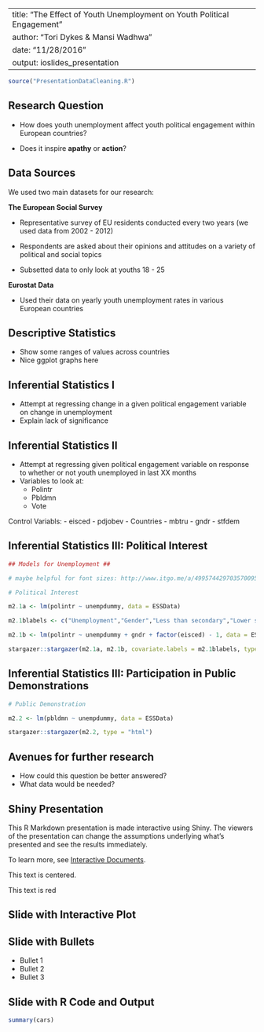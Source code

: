 
---
title: "The Effect of Youth Unemployment on Youth Political Engagement"
author: "Tori Dykes & Mansi Wadhwa"
date: "11/28/2016"
output: ioslides_presentation
---

```r

source("PresentationDataCleaning.R")

```

## Research Question

- How does youth unemployment affect youth political engagement within European countries?
  
- Does it inspire **apathy** or **action**?


## Data Sources

We used two main datasets for our research:

**The European Social Survey**

- Representative survey of EU residents conducted every two years (we used data from 2002 - 2012)

- Respondents are asked about their opinions and attitudes on a variety of political and social topics

- Subsetted data to only look at youths 18 - 25

**Eurostat Data**

- Used their data on yearly youth unemployment rates in various European countries 


## Descriptive Statistics

- Show some ranges of values across countries
- Nice ggplot graphs here

## Inferential Statistics I

- Attempt at regressing change in a given political engagement variable on change in unemployment
- Explain lack of significance

## Inferential Statistics II

- Attempt at regressing given political engagement variable on response to whether or not youth unemployed in last XX months
- Variables to look at:
  - Polintr
  - Pbldmn
  - Vote

Control Variabls:
  - eisced
  - pdjobev
  - Countries
  - mbtru
  - gndr
  - stfdem

## Inferential Statistics III: Political Interest ##  {.smaller}
```r
## Models for Unemployment ##

# maybe helpful for font sizes: http://www.itgo.me/a/4995744297035700956/resize-stargarzer-table-when-type-html-for-ioslides-in-rstudio

# Political Interest 

m2.1a <- lm(polintr ~ unempdummy, data = ESSData)

m2.1blabels <- c("Unemployment","Gender","Less than secondary","Lower secondary","L. Tier Upper Secondary","U. Tier Upper Secondary","Advanced Vocational","BA","MA")

m2.1b <- lm(polintr ~ unempdummy + gndr + factor(eisced) - 1, data = ESSData)

stargazer::stargazer(m2.1a, m2.1b, covariate.labels = m2.1blabels, type = "html")


```  

## Inferential Statistics III: Participation in Public Demonstrations ## 

```r

# Public Demonstration

m2.2 <- lm(pbldmn ~ unempdummy, data = ESSData)

stargazer::stargazer(m2.2, type = "html")


```

## Avenues for further research

- How could this question be better answered?
- What data would be needed?

## Shiny Presentation

This R Markdown presentation is made interactive using Shiny. The viewers of the presentation can change the assumptions underlying what's presented and see the results immediately. 

To learn more, see [Interactive Documents](http://rmarkdown.rstudio.com/authoring_shiny.html).

<div class="centered">
This text is centered.
</div>


<div class="red2">
This text is red
</div>

## Slide with Interactive Plot


## Slide with Bullets

- Bullet 1
- Bullet 2
- Bullet 3

## Slide with R Code and Output

```r
summary(cars)
```


